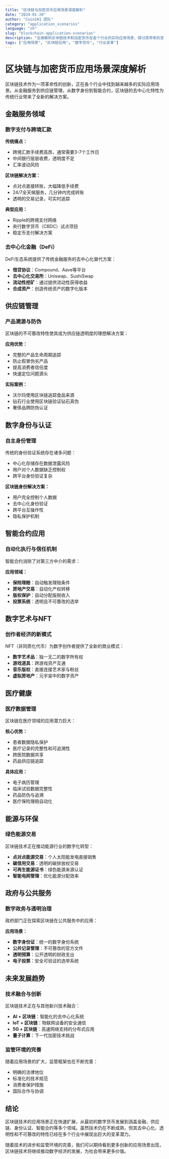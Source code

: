 ```yaml
---
title: "区块链与加密货币应用场景深度解析"
date: "2024-01-20"
author: "Coin101 团队"
category: "application_scenarios"
language: "zh"
slug: "blockchain-application-scenarios"
description: "全面解析区块链技术和加密货币在各个行业的实际应用场景，探讨其带来的变革和发展前景。"
tags: ["应用场景", "区块链应用", "数字货币", "行业变革"]
---
```


# 区块链与加密货币应用场景深度解析

区块链技术作为一项革命性的创新，正在各个行业中找到越来越多的实际应用场景。从金融服务到供应链管理，从数字身份到智能合约，区块链的去中心化特性为传统行业带来了全新的解决方案。

## 金融服务领域

### 数字支付与跨境汇款

**传统痛点：**
- 跨境汇款手续费高昂，通常需要3-7个工作日
- 中间银行层层收费，透明度不足
- 汇率波动风险

**区块链解决方案：**
- 点对点直接转账，大幅降低手续费
- 24/7全天候服务，几分钟内完成转账
- 透明的交易记录，可实时追踪

**典型应用：**
- Ripple的跨境支付网络
- 央行数字货币（CBDC）试点项目
- 稳定币支付解决方案

### 去中心化金融（DeFi）

DeFi生态系统提供了传统金融服务的去中心化替代方案：

- **借贷协议**：Compound、Aave等平台
- **去中心化交易所**：Uniswap、SushiSwap
- **流动性挖矿**：通过提供流动性获得收益
- **合成资产**：创造传统资产的数字化版本

## 供应链管理

### 产品溯源与防伪

区块链的不可篡改特性使其成为供应链透明度的理想解决方案：

**应用优势：**
- 完整的产品生命周期追踪
- 防止假冒伪劣产品
- 提高消费者信任度
- 快速定位问题源头

**实际案例：**
- 沃尔玛使用区块链追踪食品来源
- 钻石行业使用区块链验证钻石真伪
- 奢侈品牌防伪认证

## 数字身份与认证

### 自主身份管理

传统的身份验证系统存在诸多问题：
- 中心化存储存在数据泄露风险
- 用户对个人数据缺乏控制权
- 跨平台身份验证复杂

**区块链身份解决方案：**
- 用户完全控制个人数据
- 去中心化身份验证
- 跨平台互操作性
- 隐私保护机制

## 智能合约应用

### 自动化执行与信任机制

智能合约消除了对第三方中介的需求：

**应用领域：**
- **保险理赔**：自动触发理赔条件
- **房地产交易**：自动化产权转移
- **版权保护**：自动分配版税收入
- **投票系统**：透明且不可篡改的选举

## 数字艺术与NFT

### 创作者经济的新模式

NFT（非同质化代币）为数字创作者提供了全新的商业模式：

- **数字艺术品**：独一无二的数字所有权
- **游戏道具**：跨游戏资产互通
- **音乐版权**：直接连接艺术家与粉丝
- **虚拟房地产**：元宇宙中的数字资产

## 医疗健康

### 医疗数据管理

区块链在医疗领域的应用潜力巨大：

**核心优势：**
- 患者数据隐私保护
- 医疗记录的完整性和可追溯性
- 跨医院数据共享
- 药品供应链追踪

**具体应用：**
- 电子病历管理
- 临床试验数据完整性
- 药品防伪与追溯
- 医疗保险理赔自动化

## 能源与环保

### 绿色能源交易

区块链技术正在推动能源行业的数字化转型：

- **点对点能源交易**：个人太阳能发电直接销售
- **碳信用交易**：透明的碳排放权交易
- **可再生能源证书**：绿色能源来源认证
- **智能电网管理**：优化能源分配效率

## 政府与公共服务

### 数字政务与透明治理

政府部门正在探索区块链在公共服务中的应用：

**应用场景：**
- **数字身份证**：统一的数字身份系统
- **公共记录管理**：不可篡改的官方文件
- **透明预算**：公开透明的财政支出
- **电子投票**：安全可验证的选举系统

## 未来发展趋势

### 技术融合与创新

区块链技术正在与其他新兴技术融合：

- **AI + 区块链**：智能化的去中心化系统
- **IoT + 区块链**：物联网设备的安全通信
- **5G + 区块链**：高速网络支持的分布式应用
- **量子计算**：下一代加密技术挑战

### 监管环境的完善

随着应用场景的扩大，监管框架也在不断完善：
- 明确的法律地位
- 标准化的技术规范
- 消费者保护措施
- 国际合作与协调

## 结论

区块链技术的应用场景正在快速扩展，从最初的数字货币发展到涵盖金融、供应链、身份认证、智能合约等多个领域。虽然技术仍在不断成熟，但其去中心化、透明性和不可篡改的特性已经在多个行业中展现出巨大的变革潜力。

随着技术的进步和监管环境的完善，我们可以期待看到更多创新的应用场景出现，区块链技术将继续推动数字经济的发展，为社会带来更多价值。